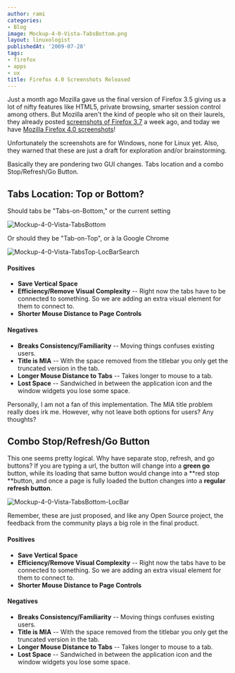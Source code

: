 ```yaml
---
author: rami
categories:
- Blog
image: Mockup-4-0-Vista-TabsBottom.png
layout: linuxologist
publishedAt: '2009-07-28'
tags:
- firefox
- apps
- ux
title: Firefox 4.0 Screenshots Released
---
```


Just a month ago Mozilla gave us the final version of Firefox 3.5 giving us a lot of nifty features like HTML5, private browsing, smarter session control among others. But Mozilla aren't the kind of people who sit on their laurels, they already posted [screenshots of Firefox 3.7](https://wiki.mozilla.org/Firefox/3.7_Windows_Theme_Mockups) a week ago, and today we have [Mozilla Firefox 4.0 screenshots](https://wiki.mozilla.org/Firefox/4.0_Windows_Theme_Mockups)!

Unfortunately the screenshots are for Windows, none for Linux yet. Also, they warned that these are just a draft for exploration and/or brainstorming.

Basically they are pondering two GUI changes. Tabs location and a combo Stop/Refresh/Go Button.

## Tabs Location: Top or Bottom?

Should tabs be "Tabs-on-Bottom," or the current setting

![Mockup-4-0-Vista-TabsBottom](/assets/images/content/blog/Mockup-4-0-Vista-TabsBottom.png)

Or should they be "Tab-on-Top", or à la Google Chrome

![Mockup-4-0-Vista-TabsTop-LocBarSearch](/assets/images/content/blog/Mockup-4-0-Vista-TabsTop-LocBarSearch.png)

#### Positives

* **Save Vertical Space**
* **Efficiency/Remove Visual Complexity** -- Right now the tabs have to be connected to something. So we are adding an extra visual element for them to connect to.
* **Shorter Mouse Distance to Page Controls**

#### Negatives

* **Breaks Consistency/Familiarity** -- Moving things confuses existing users.
* **Title is MIA** -- With the space removed from the titlebar you only get the truncated version in the tab.
* **Longer Mouse Distance to Tabs** -- Takes longer to mouse to a tab.
* **Lost Space** -- Sandwiched in between the application icon and the window widgets you lose some space.

Personally, I am not a fan of this implementation. The MIA title problem really does irk me. However, why not leave both options for users? Any thoughts?

## Combo Stop/Refresh/Go Button

This one seems pretty logical. Why have separate stop, refresh, and go buttons? If you are typing a url, the button will change into a **green go** button, while its loading that same button would change into a **red stop **button, and once a page is fully loaded the button changes into a **regular refresh button**.

![Mockup-4-0-Vista-TabsBottom-LocBar](/assets/images/content/blog/Mockup-4-0-Vista-TabsBottom-LocBar-750x1024.png)

Remember, these are just proposed, and like any Open Source project, the feedback from the community plays a big role in the final product.

#### Positives

* **Save Vertical Space**
* **Efficiency/Remove Visual Complexity** -- Right now the tabs have to be connected to something. So we are adding an extra visual element for them to connect to.
* **Shorter Mouse Distance to Page Controls**

#### Negatives

* **Breaks Consistency/Familiarity** -- Moving things confuses existing users.
* **Title is MIA** -- With the space removed from the titlebar you only get the truncated version in the tab.
* **Longer Mouse Distance to Tabs** -- Takes longer to mouse to a tab.
* **Lost Space** -- Sandwiched in between the application icon and the window widgets you lose some space.